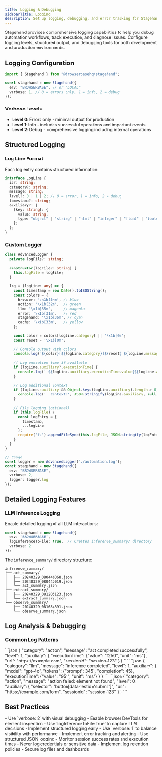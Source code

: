 ```yaml
---
title: Logging & Debugging
sidebarTitle: Logging
description: Set up logging, debugging, and error tracking for Stagehand workflows
---
```


Stagehand provides comprehensive logging capabilities to help you debug automation workflows, track execution, and diagnose issues. Configure logging levels, structured output, and debugging tools for both development and production environments.

## Logging Configuration

```typescript
import { Stagehand } from "@browserbasehq/stagehand";

const stagehand = new Stagehand({
  env: "BROWSERBASE", // or "LOCAL"
  verbose: 1, // 0 = errors only, 1 = info, 2 = debug
});
```

### Verbose Levels

- **Level 0**: Errors only - minimal output for production
- **Level 1**: Info - includes successful operations and important events
- **Level 2**: Debug - comprehensive logging including internal operations

## Structured Logging

### Log Line Format

Each log entry contains structured information:

```typescript
interface LogLine {
  id?: string;
  category?: string;
  message: string;
  level?: 0 | 1 | 2; // 0 = error, 1 = info, 2 = debug
  timestamp?: string;
  auxiliary?: {
    [key: string]: {
      value: string;
      type: "object" | "string" | "html" | "integer" | "float" | "boolean";
    };
  };
}
```

### Custom Logger

```typescript
class AdvancedLogger {
  private logFile?: string;
  
  constructor(logFile?: string) {
    this.logFile = logFile;
  }
  
  log = (logLine: any) => {
    const timestamp = new Date().toISOString();
    const colors = {
      browser: '\x1b[34m', // blue
      action: '\x1b[32m',  // green
      llm: '\x1b[35m',     // magenta
      error: '\x1b[31m',   // red
      stagehand: '\x1b[36m', // cyan
      cache: '\x1b[33m',   // yellow
    };
    
    const color = colors[logLine.category] || '\x1b[0m';
    const reset = '\x1b[0m';
    
    // Console output with colors
    console.log(`${color}[${logLine.category}]${reset} ${logLine.message}`);
    
    // Log execution time if available
    if (logLine.auxiliary?.executionTime) {
      console.log(` ${logLine.auxiliary.executionTime.value}${logLine.auxiliary.executionTime.unit}`);
    }
    
    // Log additional context
    if (logLine.auxiliary && Object.keys(logLine.auxiliary).length > 0) {
      console.log('  Context:', JSON.stringify(logLine.auxiliary, null, 2));
    }
    
    // File logging (optional)
    if (this.logFile) {
      const logEntry = {
        timestamp,
        ...logLine
      };
      require('fs').appendFileSync(this.logFile, JSON.stringify(logEntry) + '\n');
    }
  }
}

// Usage
const logger = new AdvancedLogger('./automation.log');
const stagehand = new Stagehand({
  env: "BROWSERBASE",
  verbose: 2,
  logger: logger.log
});
```

## Detailed Logging Features

### LLM Inference Logging

Enable detailed logging of all LLM interactions:

```typescript
const stagehand = new Stagehand({
  env: "BROWSERBASE",
  logInferenceToFile: true,  // Creates inference_summary/ directory
  verbose: 2
});
```

The `inference_summary/` directory structure:
```
inference_summary/                   
├── act_summary/            
│   ├── 20240329_080446068.json    
│   ├── 20240329_080447019.json   
│   └── act_summary.json          
├── extract_summary/               
│   ├── 20240329_081205123.json    
│   └── extract_summary.json       
└── observe_summary/                
    ├── 20240329_081634891.json    
    └── observe_summary.json       
```

## Log Analysis & Debugging

### Common Log Patterns
<Tabs>
  <Tab title="Successful Action">
    ```json
    {
      "category": "action", 
      "message": "act completed successfully",
      "level": 1,
      "auxiliary": {
        "executionTime": {"value": "1250", "unit": "ms"},
        "url": "https://example.com",
        "sessionId": "session-123"
      }
    }
    ```
  </Tab>
  <Tab title="LLM Inference">
    ```json
    {
      "category": "llm",
      "message": "inference completed", 
      "level": 1,
      "auxiliary": {
        "model": "gpt-4o",
        "tokens": {"prompt": 3451, "completion": 45},
        "executionTime": {"value": "951", "unit": "ms"}
      }
    }
    ```
  </Tab>
  <Tab title="Error Example">
    ```json
    {
      "category": "action",
      "message": "action failed: element not found",
      "level": 0, 
      "auxiliary": {
        "selector": "button[data-testid='submit']",
        "url": "https://example.com/form",
        "sessionId": "session-123"
      }
    }
    ```
  </Tab>
</Tabs>

## Best Practices

<AccordionGroup>
<Accordion title="Development Environment">
- Use `verbose: 2` with visual debugging
- Enable browser DevTools for element inspection
- Use `logInferenceToFile: true` to capture LLM decisions
- Implement structured logging early
</Accordion>

<Accordion title="Production Environment">
- Use `verbose: 1` to balance visibility with performance
- Implement error tracking and alerting
- Use structured JSON logging
- Monitor session success rates and execution times
</Accordion>

<Accordion title="Security & Compliance">
- Never log credentials or sensitive data
- Implement log retention policies
- Secure log files and dashboards
</Accordion>
</AccordionGroup>
